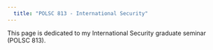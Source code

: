 ---
  title: "POLSC 813 - International Security"
---
  
  
  This page is dedicated to my International Security graduate seminar (POLSC 813).